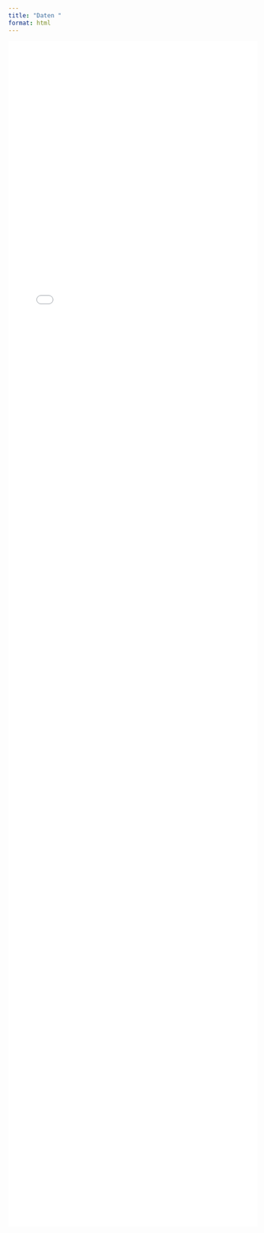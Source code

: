 ```yaml
---
title: "Daten "
format: html
---
```

<div class="iframe-wrap">
  <iframe id="data-iframe"
          src="assets/build/data.html?v=5"
          loading="lazy"
          style="width:100%;border:0;display:block;min-height:60vh;">
  </iframe>
</div>
<script>
(function () {
  const ifr = document.getElementById('data-iframe');
  window.addEventListener('message', function (ev) {
    if (!ev.data || ev.data.type !== 'TTN_IFRAME_SIZE') return;
    const h = parseInt(ev.data.height, 10);
    if (!isNaN(h) && h > 0) ifr.style.height = (h + 20) + 'px';
  }, false);
})();
</script>


